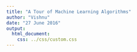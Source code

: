 ```yaml
---
title: "A Tour of Machine Learning Algorithms"
author: "Vishnu"
date: "27 June 2016"
output: 
  html_document: 
    css: ../css/custom.css
---
```


